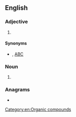 {{also|C.B.N.|C. B. N.}}
==English==
{{wikipedia|dab=CBN}}

===Adjective===
{{en-adj|-}}

# {{lb|en|military}} {{initialism of|lang=en|[[chemical]], [[biological]], [[nuclear]]}} {{alternative form of|lang=en|NBC}}

====Synonyms====
* {{sense|chemical, biological, nuclear}} {{l|en|NBC}}, [[ABC]]

===Noun===
{{en-noun|?}}

# {{lb|en|organic chemistry}} {{abbreviation of|lang=en|cannabinol}}

===Anagrams===
* {{anagrams|en|BCN|BNC|NBC}}

[[Category:en:Organic compounds]]